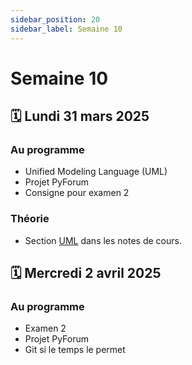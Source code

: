 ```yaml
---
sidebar_position: 20
sidebar_label: Semaine 10
---
```


# Semaine 10

## 🗓️ Lundi 31 mars 2025

### Au programme
- Unified Modeling Language (UML)
- Projet PyForum
- Consigne pour examen 2

### Théorie
- Section [UML](https://archambaultv-prof.github.io/programmation-python/docs/category/unified-modeling-language-uml)
  dans les notes de cours.

## 🗓️ Mercredi 2 avril 2025

### Au programme
- Examen 2
- Projet PyForum
- Git si le temps le permet
